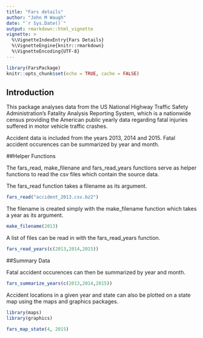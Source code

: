 ```yaml
---
title: "Fars details"
author: "John M Waugh"
date: "`r Sys.Date()`"
output: rmarkdown::html_vignette
vignette: >
  %\VignetteIndexEntry{Fars Details}
  %\VignetteEngine{knitr::rmarkdown}
  %\VignetteEncoding{UTF-8}
---
```


```r
library(FarsPackage)
knitr::opts_chunk$set(echo = TRUE, cache = FALSE)
```

## Introduction

This package analyses data from the US National Highway Traffic Safety Administration's Fatality Analysis Reporting System, which is a nationwide census providing the American public yearly data regarding fatal injuries suffered in motor vehicle traffic crashes.

Accident data is included from the years 2013, 2014 and 2015. Fatal accident occurences can be summarized by year and month. 

##Helper Functions

The fars_read, make_filenane and fars_read_years functions serve as helper functions to read the csv files which contain the source data.

The fars_read function takes a filename as its argument.

```r
fars_read("accident_2013.csv.bz2")

```

The filename is created simply with the make_filename function which takes a year as its argument.
```r
make_filename(2013)
```

A list of files can be read in with the fars_read_years function.
```r
fars_read_years(c(2013,2014,2015))
```


##Summary Data

Fatal accident occurences can then be summarized by year and month.
```r
fars_summarize_years(c(2013,2014,2015))
```

Accident locations in a given year and state can also be plotted on a state map using the maps and graphics packages.

```r
library(maps)
library(graphics)
```

```r
fars_map_state(4, 2015)
```

